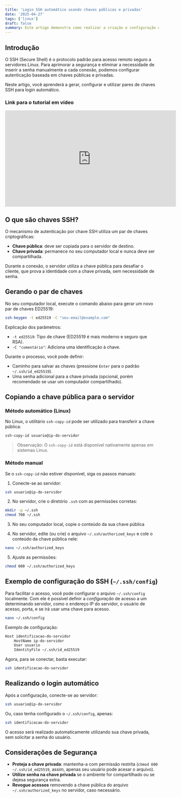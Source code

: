 ```yaml
---
title: 'Login SSH automático usando chaves públicas e privadas' 
date: '2025-04-27'
tags: ['linux']
draft: false
summary: Este artigo demonstra como realizar a criação e configuração de chaves SSH para fazer login automático em servidores Linux.
---
```


## Introdução

O SSH (Secure Shell) é o protocolo padrão para acesso remoto seguro a servidores Linux. Para aprimorar a segurança e eliminar a necessidade de inserir a senha manualmente a cada conexão, podemos configurar autenticação baseada em chaves públicas e privadas.

Neste artigo, você aprenderá a gerar, configurar e utilizar pares de chaves SSH para login automático.

### Link para o tutorial em vídeo
<iframe
  width="560"
  height="315"
  src="https://youtu.be/T0uQGYQKjbc"
  title="YouTube video player"
  frameBorder="0"
  allow="accelerometer; clipboard-write; encrypted-media; gyroscope; picture-in-picture; web-share"
  allowFullScreen
></iframe>

## O que são chaves SSH?

O mecanismo de autenticação por chave SSH utiliza um par de chaves criptográficas:
- **Chave pública**: deve ser copiada para o servidor de destino.
- **Chave privada**: permanece no seu computador local e nunca deve ser compartilhada.

Durante a conexão, o servidor utiliza a chave pública para desafiar o cliente, que prova a identidade com a chave privada, sem necessidade de senha.

## Gerando o par de chaves

No seu computador local, execute o comando abaixo para gerar um novo par de chaves ED25519:

```bash
ssh-keygen -t ed25519 -C "seu-email@example.com"
```

Explicação dos parâmetros:
- `-t ed25519`: Tipo de chave (ED25519 é mais moderno e seguro que RSA).
- `-C "comentário"`: Adiciona uma identificação à chave.

Durante o processo, você pode definir:
- Caminho para salvar as chaves (pressione `Enter` para o padrão `~/.ssh/id_ed25519`).
- Uma senha adicional para a chave privada (opcional, porém recomendado se usar um computador compartilhado).

## Copiando a chave pública para o servidor

### Método automático (Linux)

No Linux, o utilitário `ssh-copy-id` pode ser utilizado para transferir a chave pública:

```bash
ssh-copy-id usuario@ip-do-servidor
```

> Observação: O `ssh-copy-id` está disponível nativamente apenas em sistemas Linux.

### Método manual

Se o `ssh-copy-id` não estiver disponível, siga os passos manuais:

1. Conecte-se ao servidor:

```bash
ssh usuario@ip-do-servidor
```

2. No servidor, crie o diretório `.ssh` com as permissões corretas:

```bash
mkdir -p ~/.ssh
chmod 700 ~/.ssh
```

3. No seu computador local, copie o conteúdo da sua chave pública

4. No servidor, edite (ou crie) o arquivo `~/.ssh/authorized_keys` e cole o conteúdo da chave pública nele:

```bash
nano ~/.ssh/authorized_keys
```

5. Ajuste as permissões:

```bash
chmod 600 ~/.ssh/authorized_keys
```

## Exemplo de configuração do SSH (`~/.ssh/config`)

Para facilitar o acesso, você pode configurar o arquivo `~/.ssh/config` localmente. Com ele é possível definir a *configuração* de 
acesso a um determinando servidor, como o endereço IP do servidor, o usuário de acesso, porta, e se irá usar uma chave para acesso.

```bash
nano ~/.ssh/config
```

Exemplo de configuração:

```txt
Host identificacao-do-servidor
    HostName ip-do-servidor
    User usuario
    IdentityFile ~/.ssh/id_ed25519
```

Agora, para se conectar, basta executar:

```bash
ssh identificacao-do-servidor
```

## Realizando o login automático

Após a configuração, conecte-se ao servidor:

```bash
ssh usuario@ip-do-servidor
```

Ou, caso tenha configurado o `~/.ssh/config`, apenas:

```bash
ssh identificacao-do-servidor
```

O acesso será realizado automaticamente utilizando sua chave privada, sem solicitar a senha do usuário.

## Considerações de Segurança

- **Proteja a chave privada**: mantenha-a com permissão restrita (`chmod 600 ~/.ssh/id_ed25519`, assim, apenas seu usuário pode acesar o arquivo).
- **Utilize senha na chave privada** se o ambiente for compartilhado ou se dejesa segurança extra.
- **Revogue acessos** removendo a chave pública do arquivo `~/.ssh/authorized_keys` no servidor, caso necessário.

